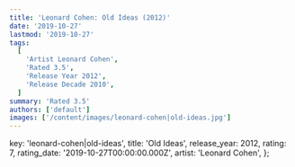 ```yaml
---
title: 'Leonard Cohen: Old Ideas (2012)'
date: '2019-10-27'
lastmod: '2019-10-27'
tags:
  [
    'Artist Leonard Cohen',
    'Rated 3.5',
    'Release Year 2012',
    'Release Decade 2010',
  ]
summary: 'Rated 3.5'
authors: ['default']
images: ['/content/images/leonard-cohen|old-ideas.jpg']
---
```


  key: 'leonard-cohen|old-ideas',
  title: 'Old Ideas',
  release_year: 2012,
  rating: 7,
  rating_date: '2019-10-27T00:00:00.000Z',
  artist: 'Leonard Cohen',
};

<MusicRating data={data} />
